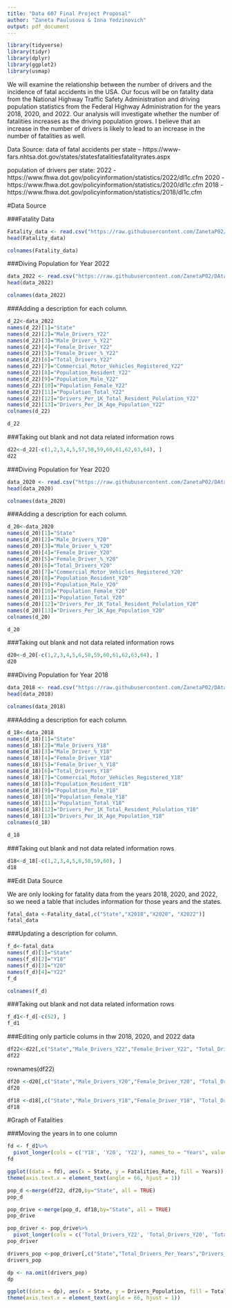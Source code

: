 ```yaml
---
title: "Data 607 Final Project Proposal"
author: "Zaneta Paulusova & Inna Yedzinovich"
output: pdf_document
---
```


```r
library(tidyverse)
library(tidyr)
library(dplyr)
library(ggplot2)
library(usmap)
```


We will examine the relationship between the number of drivers and the incidence of fatal accidents in the USA. Our focus will be on fatality data from the National Highway Traffic Safety Administration and driving population statistics from the Federal Highway Administration for the years 2018, 2020, and 2022. Our analysis will investigate whether the number of fatalities increases as the driving population grows. I believe that an increase in the number of drivers is likely to lead to an increase in the number of fatalities as well.

Data Source:
data of fatal accidents per state – https://www-fars.nhtsa.dot.gov/states/statesfatalitiesfatalityrates.aspx

population of drivers per state:
2022 - https://www.fhwa.dot.gov/policyinformation/statistics/2022/dl1c.cfm
2020 - https://www.fhwa.dot.gov/policyinformation/statistics/2020/dl1c.cfm
2018 - https://www.fhwa.dot.gov/policyinformation/statistics/2018/dl1c.cfm


#Data Source 

###Fatality Data
```r
Fatality_data <- read.csv("https://raw.githubusercontent.com/ZanetaP02/DAta607-Final-Project/refs/heads/main/Fatalities%20and%20Fatality%20Rates%20by%20STATE%2C%201994%20-%202022%20-%20State%20USA.csv")
head(Fatality_data)
```
```r
colnames(Fatality_data)
```

###Diving Population for Year 2022
```r
data_2022 <- read.csv("https://raw.githubusercontent.com/ZanetaP02/DAta607-Final-Project/refs/heads/main/Licensed%20Drivers%20by%20Sex%20and%20Ratio%20to%20Population%20-%202022.csv")
head(data_2022)
```


```r
colnames(data_2022)
```

###Adding a description for each column.
```r
d_22<-data_2022
names(d_22)[1]="State"
names(d_22)[2]="Male_Drivers_Y22"
names(d_22)[3]="Male_Driver_%_Y22"
names(d_22)[4]="Female_Driver_Y22"
names(d_22)[5]="Female_Driver_%_Y22"
names(d_22)[6]="Total_Drivers_Y22"
names(d_22)[7]="Commercial_Motor_Vehicles_Registered_Y22"
names(d_22)[8]="Population_Resident_Y22"
names(d_22)[9]="Population_Male_Y22"
names(d_22)[10]="Population_Female_Y22"
names(d_22)[11]="Population_Total_Y22"
names(d_22)[12]="Drivers_Per_1K_Total_Resident_Polulation_Y22"
names(d_22)[13]="Drivers_Per_1K_Age_Population_Y22"
colnames(d_22)
```

```r
d_22
```

###Taking out blank and not data related information rows
```r
d22<-d_22[-c(1,2,3,4,5,57,58,59,60,61,62,63,64), ] 
d22
```

###Diving Population for Year 2020
```r
data_2020 <- read.csv("https://raw.githubusercontent.com/ZanetaP02/DAta607-Final-Project/refs/heads/main/Licensed%20Drivers%20by%20Sex%20and%20Ratio%20to%20Population%20-%202020.csv")
head(data_2020)
```

```r
colnames(data_2020)
```

###Adding a description for each column.
```r
d_20<-data_2020
names(d_20)[1]="State"
names(d_20)[2]="Male_Drivers_Y20"
names(d_20)[3]="Male_Driver_%_Y20"
names(d_20)[4]="Female_Driver_Y20"
names(d_20)[5]="Female_Driver_%_Y20"
names(d_20)[6]="Total_Drivers_Y20"
names(d_20)[7]="Commercial_Motor_Vehicles_Registered_Y20"
names(d_20)[8]="Population_Resident_Y20"
names(d_20)[9]="Population_Male_Y20"
names(d_20)[10]="Population_Female_Y20"
names(d_20)[11]="Population_Total_Y20"
names(d_20)[12]="Drivers_Per_1K_Total_Resident_Polulation_Y20"
names(d_20)[13]="Drivers_Per_1K_Age_Population_Y20"
colnames(d_20)
```
```r
d_20
```

###Taking out blank and not data related information rows
```r
d20<-d_20[-c(1,2,3,4,5,6,58,59,60,61,62,63,64), ] 
d20
```

###Diving Population for Year 2018
```r
data_2018 <- read.csv("https://raw.githubusercontent.com/ZanetaP02/DAta607-Final-Project/refs/heads/main/Licensed%20Drivers%20by%20Sex%20and%20Ratio%20to%20Population%20-%202018.csv")
head(data_2018)
```
```r
colnames(data_2018)
```
###Adding a description for each column.
```r
d_18<-data_2018
names(d_18)[1]="State"
names(d_18)[2]="Male_Drivers_Y18"
names(d_18)[3]="Male_Driver_%_Y18"
names(d_18)[4]="Female_Driver_Y18"
names(d_18)[5]="Female_Driver_%_Y18"
names(d_18)[6]="Total_Drivers_Y18"
names(d_18)[7]="Commercial_Motor_Vehicles_Registered_Y18"
names(d_18)[8]="Population_Resident_Y18"
names(d_18)[9]="Population_Male_Y18"
names(d_18)[10]="Population_Female_Y18"
names(d_18)[11]="Population_Total_Y18"
names(d_18)[12]="Drivers_Per_1K_Total_Resident_Polulation_Y18"
names(d_18)[13]="Drivers_Per_1K_Age_Population_Y18"
colnames(d_18)
```
```r
d_18
```

###Taking out blank and not data related information rows
```r
d18<-d_18[-c(1,2,3,4,5,6,58,59,60), ] 
d18
```


##Edit Data Source

We are only looking for fatality data from the years 2018, 2020, and 2022, so we need a table that includes information for those years and the states.
```r
fatal_data <-Fatality_data[,c("State","X2018","X2020", "X2022")]
fatal_data
```

###Updating a description for column.
```r
f_d<-fatal_data
names(f_d)[1]="State"
names(f_d)[2]="Y18"
names(f_d)[3]="Y20"
names(f_d)[4]="Y22"
f_d
```

```r
colnames(f_d)
```
###Taking out blank and not data related information rows
```r
f_d1<-f_d[-c(52), ] 
f_d1
```
###Editing only particle colums in thw 2018, 2020, and 2022 data
```r
df22<-d22[,c("State","Male_Drivers_Y22","Female_Driver_Y22", "Total_Drivers_Y22","Population_Resident_Y22")]
df22
```



rownames(df22)
```r
df20 <-d20[,c("State","Male_Drivers_Y20","Female_Driver_Y20", "Total_Drivers_Y20","Population_Resident_Y20")]
df20
```
```r
df18 <-d18[,c("State","Male_Drivers_Y18","Female_Driver_Y18", "Total_Drivers_Y18","Population_Resident_Y18")]
df18
```




#Graph of Fatalities

###Moving the years in to one column
```r
fd <- f_d1%>%
  pivot_longer(cols = c('Y18', 'Y20', 'Y22'), names_to = "Years", values_to = "Fatalities_Rate")
fd
```

```r
ggplot((data = fd), aes(x = State, y = Fatalities_Rate, fill = Years)) + geom_col(position = position_dodge())+ggtitle("Fetalities Rate for Years 2018, 2020, & 2022") +
theme(axis.text.x = element_text(angle = 66, hjust = 1))
```

```r
pop_d <-merge(df22, df20,by="State", all = TRUE)
pop_d
```

```r
pop_drive <-merge(pop_d, df18,by="State", all = TRUE)
pop_drive
```


```r
pop_driver <- pop_drive%>%
  pivot_longer(cols = c('Total_Drivers_Y22', 'Total_Drivers_Y20', 'Total_Drivers_Y18'), names_to = "Total_Drivers_Per_Years", values_to = "Drivers_Population")
pop_driver
```

```r
drivers_pop <-pop_driver[,c("State","Total_Drivers_Per_Years","Drivers_Population")]
drivers_pop
```


```r
dp <- na.omit(drivers_pop)
dp
```


```r
ggplot((data = dp), aes(x = State, y = Drivers_Population, fill = Total_Drivers_Per_Years)) + geom_col(position = position_dodge())+ggtitle("Drivers Population for the Years 2018, 2020, & 2022") +
theme(axis.text.x = element_text(angle = 66, hjust = 1))
```

